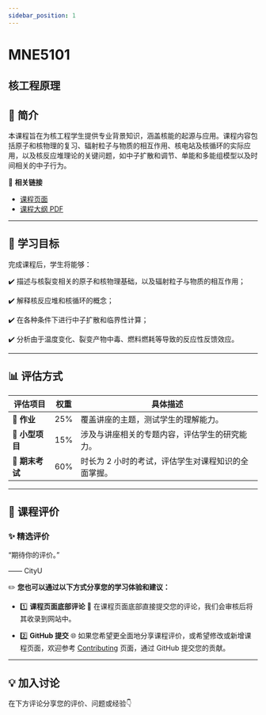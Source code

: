 ```yaml
---
sidebar_position: 1
---
```


# MNE5101
## 核工程原理

## **📘 简介**
本课程旨在为核工程学生提供专业背景知识，涵盖核能的起源与应用。课程内容包括原子和核物理的复习、辐射粒子与物质的相互作用、核电站及核循环的实际应用，以及核反应堆理论的关键问题，如中子扩散和调节、单能和多能组模型以及时间相关的中子行为。

🔗 **相关链接**
- [课程页面](https://www.cityu.edu.hk/catalogue/pg/202425/course/MNE5101.htm)
- [课程大纲 PDF](https://www.cityu.edu.hk/catalogue/pg/202425/course/MNE5101.pdf)

---

## **🎯 学习目标**

完成课程后，学生将能够：

✔️ 描述与核裂变相关的原子和核物理基础，以及辐射粒子与物质的相互作用；

✔️ 解释核反应堆和核循环的概念；

✔️ 在各种条件下进行中子扩散和临界性计算；

✔️ 分析由于温度变化、裂变产物中毒、燃料燃耗等导致的反应性反馈效应。

---

## **📊 评估方式**

| **评估项目**         | **权重** | **具体描述**                                                                                     |
|---------------------|---------|-----------------------------------------------------------------------------------------------|
| **📝 作业**          | 25%     | 覆盖讲座的主题，测试学生的理解能力。                                                             |
| **📝 小型项目**       | 15%     | 涉及与讲座相关的专题内容，评估学生的研究能力。                                                   |
| **📖 期末考试**      | 60%     | 时长为 2 小时的考试，评估学生对课程知识的全面掌握。                                             |

---

## **💬 课程评价**

### ✨ **精选评价**
<div className={commentStyles.commentBox}>
    <p className={commentStyles.commentText}>
        “期待你的评价。”
    </p>
    <p className={commentStyles.commentAuthor}>—— CityU</p>
</div>

✏️ **您也可以通过以下方式分享您的学习体验和建议：**

- 1️⃣ **课程页面底部评论**
💬 在课程页面底部直接提交您的评论，我们会审核后将其收录到网站中。

- 2️⃣ **GitHub 提交**
🌐 如果您希望更全面地分享课程评价，或希望修改或新增课程页面，欢迎参考 [Contributing](/contributing) 页面，通过 GitHub 提交您的贡献。

---

## **💡 加入讨论**

在下方评论分享您的评价、问题或经验👇
<Utterances />